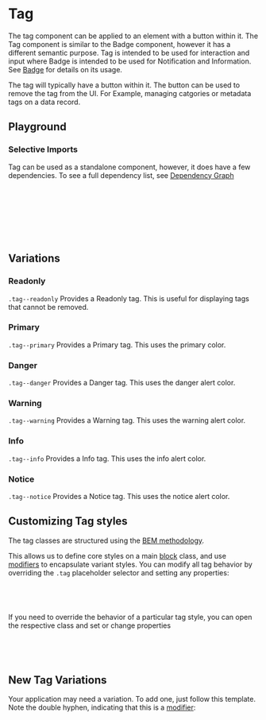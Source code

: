 
<Meta of={TagStories} />

# Tag

<div
  dangerouslySetInnerHTML={{
    __html: createSourceCodeLink({ link: 'components/tag.scss' }).outerHTML,
  }}
></div>

The tag component can be applied to an element with a button within it. The Tag component is similar to the Badge component, however it has a different semantic purpose. Tag is intended to be used for interaction and input where Badge is intended to be used for Notification and Information. See [Badge](?path=/docs/content-components-badge--docs) for details on its usage.

The tag will typically have a button within it. The button can be used to remove the tag from the UI. For Example, managing catgories or metadata tags on a data record.

## Playground

<Canvas of={TagStories.Readonly} />
<Controls of={TagStories.Readonly} />

### Selective Imports

Tag can be used as a standalone component, however, it does have a few dependencies. To see a full dependency list, see [Dependency Graph](?path=/docs/overview-selective-imports--docs#dependencies)

```css
// Depends on
@import '@rolemodel/optics/dist/scss/core/tokens';
@import '@rolemodel/optics/dist/scss/core/base';
@import '@rolemodel/optics/dist/scss/components/icon';

// Component
@import '@rolemodel/optics/dist/scss/components/tag';
```

## Variations

### Readonly

`.tag--readonly` Provides a Readonly tag. This is useful for displaying tags that cannot be removed.

<Canvas of={TagStories.Readonly} />

### Primary

`.tag--primary` Provides a Primary tag. This uses the primary color.

<Canvas of={TagStories.Primary} />

### Danger

`.tag--danger` Provides a Danger tag. This uses the danger alert color.

<Canvas of={TagStories.Danger} />

### Warning

`.tag--warning` Provides a Warning tag. This uses the warning alert color.

<Canvas of={TagStories.Warning} />

### Info

`.tag--info` Provides a Info tag. This uses the info alert color.

<Canvas of={TagStories.Info} />

### Notice

`.tag--notice` Provides a Notice tag. This uses the notice alert color.

<Canvas of={TagStories.Notice} />

## Customizing Tag styles

<div
  dangerouslySetInnerHTML={{
    __html: createAlert({
      title: 'Important!',
      description: 'These patterns represent how to customize the style of the tag for your project.',
    }).outerHTML,
  }}
></div>

The tag classes are structured using the [BEM methodology](https://getbem.com/naming).

This allows us to define core styles on a main [block](https://getbem.com/naming/#block) class, and use [modifiers](https://getbem.com/naming/#modifier) to encapsulate variant styles. You can modify all tag behavior by overriding the `.tag` placeholder selector and setting any properties:

```css
.tag {
  background-color: var(--op-color-alerts-danger-base);
}
```

If you need to override the behavior of a particular tag style, you can open the respective class and set or change properties

```css
.tag--danger {
  background-color: var(--op-color-alerts-danger-base);
}
```

## New Tag Variations

<div
  dangerouslySetInnerHTML={{
    __html: createAlert({
      title: 'Important!',
      description: 'These patterns represent how to create new variations of the Tag for your project.',
    }).outerHTML,
  }}
></div>

Your application may need a variation. To add one, just follow this template. Note the double hyphen, indicating that this is a [modifier](https://getbem.com/naming/#modifier):

```css
.tag--{name} {
  background-color:
  color:
}
```

